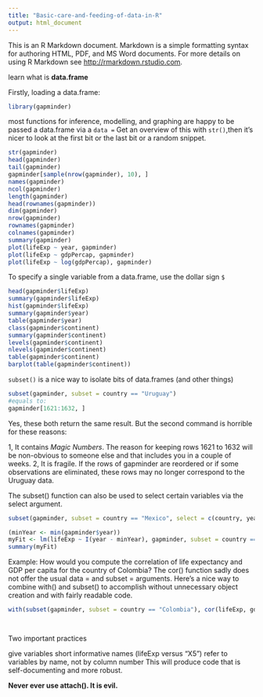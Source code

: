 ```yaml
---
title: "Basic-care-and-feeding-of-data-in-R"
output: html_document
---
```


This is an R Markdown document. Markdown is a simple formatting syntax for authoring HTML, PDF, and MS Word documents. For more details on using R Markdown see <http://rmarkdown.rstudio.com>.

learn what is **data.frame** 

Firstly, loading a data.frame:
```r
library(gapminder)
```
most functions for inference, modelling, and graphing are happy to be passed a data.frame via a `data = `
Get an overview of this with `str()`,then it’s nicer to look at the first bit or the last bit or a random snippet.

```r
str(gapminder)
head(gapminder)
tail(gapminder)
gapminder[sample(nrow(gapminder), 10), ]
names(gapminder)
ncol(gapminder)
length(gapminder)
head(rownames(gapminder))
dim(gapminder)
nrow(gapminder)
rownames(gapminder)
colnames(gapminder)
summary(gapminder)
plot(lifeExp ~ year, gapminder)
plot(lifeExp ~ gdpPercap, gapminder)
plot(lifeExp ~ log(gdpPercap), gapminder)
```
To specify a single variable from a data.frame, use the dollar sign `$`
```r
head(gapminder$lifeExp)
summary(gapminder$lifeExp)
hist(gapminder$lifeExp)
summary(gapminder$year)
table(gapminder$year)
class(gapminder$continent)
summary(gapminder$continent)
levels(gapminder$continent)
nlevels(gapminder$continent)
table(gapminder$continent)
barplot(table(gapminder$continent))

```
`subset()` is a nice way to isolate bits of data.frames (and other things)
```r
subset(gapminder, subset = country == "Uruguay")
#equals to:
gapminder[1621:1632, ]

```
Yes, these both return the same result. But the second command is horrible for these reasons:

1, It contains *Magic Numbers*. The reason for keeping rows 1621 to 1632 will be non-obvious to someone else and that includes you in a couple of weeks.
2, It is fragile. If the rows of gapminder are reordered or if some observations are eliminated, these rows may no longer correspond to the Uruguay data.

The subset() function can also be used to select certain variables via the select argument. 
```r
subset(gapminder, subset = country == "Mexico", select = c(country, year, lifeExp))


```

```r
(minYear <- min(gapminder$year))
myFit <- lm(lifeExp ~ I(year - minYear), gapminder, subset = country == "Colombia")
summary(myFit)

```
Example: How would you compute the correlation of life expectancy and GDP per capita for the country of Colombia? The cor() function sadly does not offer the usual data = and subset = arguments. Here’s a nice way to combine with() and subset() to accomplish without unnecessary object creation and with fairly readable code.
```r
with(subset(gapminder, subset = country == "Colombia"), cor(lifeExp, gdpPercap))

```

```r


```

```r


```

Two important practices

give variables short informative names (lifeExp versus “X5”)
refer to variables by name, not by column number
This will produce code that is self-documenting and more robust. 

**Never ever use attach(). It is evil. **
